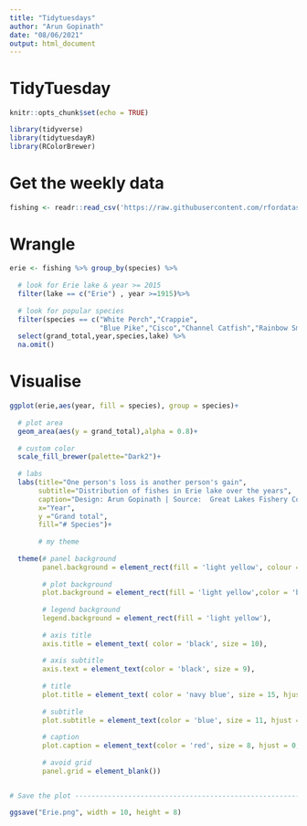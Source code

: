 ```yaml
---
title: "Tidytuesdays"
author: "Arun Gopinath"
date: "08/06/2021"
output: html_document
---
```

# TidyTuesday 

```r
knitr::opts_chunk$set(echo = TRUE)

library(tidyverse)
library(tidytuesdayR)
library(RColorBrewer)
```

# Get the weekly data

```r
fishing <- readr::read_csv('https://raw.githubusercontent.com/rfordatascience/tidytuesday/master/data/2021/2021-06-08/fishing.csv')

```

# Wrangle 

```r
erie <- fishing %>% group_by(species) %>%
  
  # look for Erie lake & year >= 2015
  filter(lake == c("Erie") , year >=1915)%>% 
  
  # look for popular species
  filter(species == c("White Perch","Crappie",
                      "Blue Pike","Cisco","Channel Catfish","Rainbow Smelt")) %>% 
  select(grand_total,year,species,lake) %>% 
  na.omit()

```
# Visualise

```r


ggplot(erie,aes(year, fill = species), group = species)+
  
  # plot area
  geom_area(aes(y = grand_total),alpha = 0.8)+
  
  # custom color
  scale_fill_brewer(palette="Dark2")+
  
  # labs
  labs(title="One person's loss is another person's gain", 
       subtitle="Distribution of fishes in Erie lake over the years",
       caption="Design: Arun Gopinath | Source:  Great Lakes Fishery Commission | #TidyTuesday 2021W24",
       x="Year",
       y ="Grand total",
       fill="# Species")+
  
       # my theme
  
  theme(# panel background
        panel.background = element_rect(fill = 'light yellow', colour = 'blue'),
       
        # plot background
        plot.background = element_rect(fill = 'light yellow',color = 'blue'),
        
        # legend background
        legend.background = element_rect(fill = 'light yellow'),
        
        # axis title
        axis.title = element_text( color = 'black', size = 10),
        
        # axis subtitle
        axis.text = element_text(color = 'black', size = 9),
        
        # title
        plot.title = element_text( color = 'navy blue', size = 15, hjust = 0, margin = margin(10, 0, 10, 0)),
        
        # subtitle
        plot.subtitle = element_text(color = 'blue', size = 11, hjust = 0, margin = margin(0, 0, 20, 0)),
        
        # caption
        plot.caption = element_text(color = 'red', size = 8, hjust = 0, margin = margin(20, 0, 10, 0)),
        
        # avoid grid
        panel.grid = element_blank())


# Save the plot -----------------------------------------------------------

ggsave("Erie.png", width = 10, height = 8) 


```



